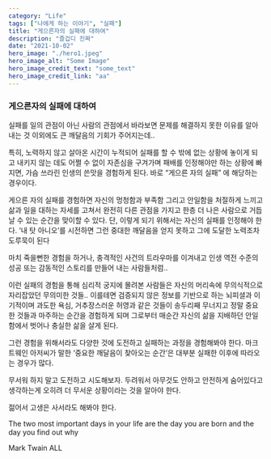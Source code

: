 ```yaml
---
category: "Life"
tags: ["나에게 하는 이야기", "실패"]
title: "게으른자의 실패에 대하여"
description: "즐겁디 진짜"
date: "2021-10-02"
hero_image: "./hero1.jpeg"
hero_image_alt: "Some Image"
hero_image_credit_text: "some_text"
hero_image_credit_link: "aa"
---
```


### 게으른자의 실패에 대하여

실패를 일의 관점이 아닌 사람의 관점에서 바라보면 문제를 해결하지 못한 이유를 알아내는 것 이외에도 큰 깨달음의 기회가 주어지는데..

특히, 노력하지 않고 살아온 시간이 누적되어 실패를 할 수 밖에 없는 상황에 놓이게 되고 내키지 않는 데도 어쩔 수 없이 자존심을 구겨가며 패배를 인정해야만 하는 상황에 빠지면, 가슴 쓰라린 인생의 쓴맛을 경험하게 된다. 바로 “게으른 자의 실패” 에 해당하는 경우이다.

게으른 자의 실패를 경험하면 자신의 멍청함과 부족함 그리고 안일함을 처절하게 느끼고 삶과 일을 대하는 자세를 고쳐서 완전히 다른 관점을 가지고 한층 더 나은 사람으로 거듭날 수 있는 순간을 맞이할 수 있다. 단, 이렇게 되기 위해서는 자신의 실패를 인정해야 한다. ‘내 탓 아니오’를 시전하면 그런 중대한 깨달음을 얻지 못하고 그에 도달한 노력조차 도루묵이 된다

마치 죽을뻔한 경험을 하거나, 충격적인 사건의 트라우마를 이겨내고 인생 역전 수준의 성공 또는 감동적인 스토리를 만들어 내는 사람들처럼..

이런 실패의 경험을 통해 심리적 궁지에 몰려본 사람들은 자신의 머리속에 무의식적으로 자리잡았던 무의미한 것들.. 이를테면 검증되지 않은 정보를 기반으로 하는 뇌피셜과 이기적이며 과도한 욕심, 거추장스러운 허영과 같은 것들이 송두리째 무너지고 정말 중요한 것들과 마주하는 순간을 경험하게 되며 그로부터 매순간 자신의 삶을 지배하던 안일함에서 벗어나 충실한 삶을 살게 된다.

그런 경험을 위해서라도 다양한 것에 도전하고 실패하는 과정을 경험해봐야 한다. 마크 트웨인 아저씨가 말한 ‘중요한 깨달음이 찾아오는 순간’은 대부분 실패한 이후에 따라오는 경우가 많다.

무서워 하지 말고 도전하고 시도해보자. 두려워서 아무것도 안하고 안전하게 숨어있다고 생각하는게 오히려 더 무서운 상황이라는 것을 알아야 한다.

젊어서 고생은 사서라도 해봐야 한다.

The two most important days in your life are the day you are born and the day you find out why

Mark Twain ALL
